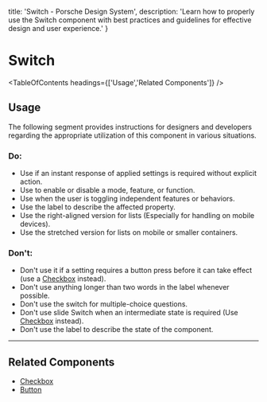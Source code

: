 
  title: 'Switch - Porsche Design System',
  description: 'Learn how to properly use the Switch component with best practices and guidelines for effective design and user experience.'
}

# Switch <ComponentStatus tagName="p-switch"></ComponentStatus>

<TableOfContents headings={['Usage','Related Components']} />

## Usage

The following segment provides instructions for designers and developers regarding the appropriate utilization of this
component in various situations.

### Do:

- Use if an instant response of applied settings is required without explicit action.
- Use to enable or disable a mode, feature, or function.
- Use when the user is toggling independent features or behaviors.
- Use the label to describe the affected property.
- Use the right-aligned version for lists (Especially for handling on mobile devices).
- Use the stretched version for lists on mobile or smaller containers.

### Don't:

- Don't use it if a setting requires a button press before it can take effect (use a
[Checkbox](/components/checkbox-wrapper) instead).
- Don't use anything longer than two words in the label whenever possible.
- Don't use the switch for multiple-choice questions.
- Don't use slide Switch when an intermediate state is required (Use [Checkbox](/components/checkbox-wrapper) instead).
- Don't use the label to describe the state of the component.

---

## Related Components

- [Checkbox](/components/checkbox-wrapper/)
- [Button](/components/button/)
